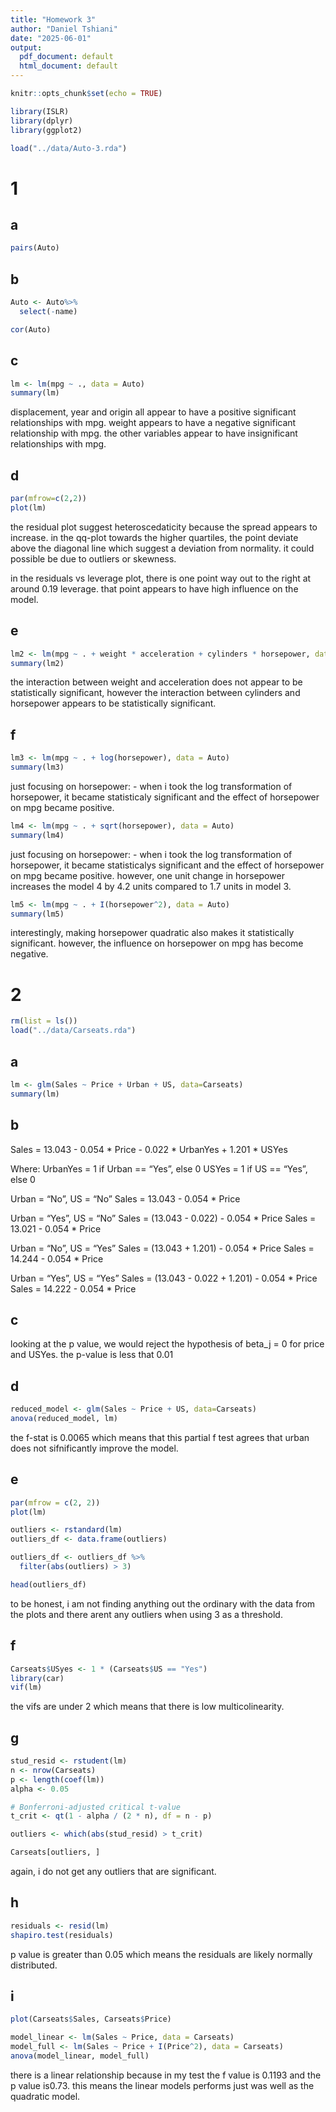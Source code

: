 ```yaml
---
title: "Homework 3"
author: "Daniel Tshiani"
date: "2025-06-01"
output:
  pdf_document: default
  html_document: default
---
```


```r
knitr::opts_chunk$set(echo = TRUE)
```

```r
library(ISLR)
library(dplyr)
library(ggplot2)
```


```r
load("../data/Auto-3.rda")
```

# 1

## a
```r
pairs(Auto)
```
## b
```r
Auto <- Auto%>%
  select(-name)

cor(Auto)
```

## c
```r
lm <- lm(mpg ~ ., data = Auto)
summary(lm)
```
displacement, year and origin all appear to have a positive significant relationships with mpg. weight appears to have a negative significant relationship with mpg. the other variables appear to have insignificant relationships with mpg.

## d

```r
par(mfrow=c(2,2))
plot(lm)
```
the residual plot suggest heteroscedaticity because the spread appears to increase. in the qq-plot towards the higher quartiles, the point deviate above the diagonal line which suggest a deviation from normality. it could possible be due to outliers or skewness.

in the residuals vs leverage plot, there is one point way out to the right at around 0.19 leverage. that point appears to have high influence on the model.

## e
```r
lm2 <- lm(mpg ~ . + weight * acceleration + cylinders * horsepower, data = Auto)
summary(lm2)
```
the interaction between weight and acceleration does not appear to be statistically significant, however the interaction between cylinders and horsepower appears to be statistically significant.

## f
```r
lm3 <- lm(mpg ~ . + log(horsepower), data = Auto)
summary(lm3)
```
just focusing on horsepower:
- when i took the log transformation of horsepower, it became statisticaly significant and the effect of horsepower on mpg became positive.

```r
lm4 <- lm(mpg ~ . + sqrt(horsepower), data = Auto)
summary(lm4)
```
just focusing on horsepower:
- when i took the log transformation of horsepower, it became statisticalys significant and the effect of horsepower on mpg became positive. however, one unit change in horsepower increases the model 4 by 4.2 units compared to 1.7 units in model 3.

```r
lm5 <- lm(mpg ~ . + I(horsepower^2), data = Auto)
summary(lm5)
```
interestingly, making horsepower quadratic also makes it statistically significant. however, the influence on horsepower on mpg has become negative.

# 2

```r
rm(list = ls())
load("../data/Carseats.rda")
```

## a
```r
lm <- glm(Sales ~ Price + Urban + US, data=Carseats)
summary(lm)
```

## b

Sales = 13.043 - 0.054 * Price - 0.022 * UrbanYes + 1.201 * USYes

Where:
UrbanYes = 1 if Urban == "Yes", else 0
USYes = 1 if US == "Yes", else 0

Urban = "No", US = "No"
Sales = 13.043 - 0.054 * Price

Urban = "Yes", US = "No"
Sales = (13.043 - 0.022) - 0.054 * Price
Sales = 13.021 - 0.054 * Price

Urban = "No", US = "Yes"
Sales = (13.043 + 1.201) - 0.054 * Price
Sales = 14.244 - 0.054 * Price

Urban = "Yes", US = "Yes"
Sales = (13.043 - 0.022 + 1.201) - 0.054 * Price
Sales = 14.222 - 0.054 * Price

## c
looking at the p value, we would reject the hypothesis of beta_j = 0 for price and USYes. the p-value is less that 0.01

## d 
```r
reduced_model <- glm(Sales ~ Price + US, data=Carseats)
anova(reduced_model, lm)
```
the f-stat is 0.0065 which means that this partial f test agrees that urban does not sifnificantly improve the model.

## e
```r
par(mfrow = c(2, 2))
plot(lm)
```
```r
outliers <- rstandard(lm)
outliers_df <- data.frame(outliers)

outliers_df <- outliers_df %>%
  filter(abs(outliers) > 3)

head(outliers_df)
```
to be honest, i am not finding anything out the ordinary with the data from the plots and there arent any outliers when using 3 as a threshold.

## f
```r
Carseats$USyes <- 1 * (Carseats$US == "Yes")
library(car)
vif(lm)
```
the vifs are under 2 which means that there is low multicolinearity.

## g
```r
stud_resid <- rstudent(lm)
n <- nrow(Carseats)     
p <- length(coef(lm))
alpha <- 0.05         

# Bonferroni-adjusted critical t-value
t_crit <- qt(1 - alpha / (2 * n), df = n - p)

outliers <- which(abs(stud_resid) > t_crit)

Carseats[outliers, ]
```
again, i do not get any outliers that are significant.

## h
```r
residuals <- resid(lm)
shapiro.test(residuals)
```
p value is greater than 0.05 which means the residuals are likely normally distributed.

## i
```r
plot(Carseats$Sales, Carseats$Price)
```
```r
model_linear <- lm(Sales ~ Price, data = Carseats)
model_full <- lm(Sales ~ Price + I(Price^2), data = Carseats)
anova(model_linear, model_full)
```
there is a linear relationship because in my test the f value is 0.1193 and the p value is0.73. this means the linear models performs just was well as the quadratic model.